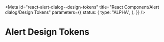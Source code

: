 <!-- @license CC0-1.0 -->


<Meta
  id="react-alert-dialog--design-tokens"
  title="React Component/Alert dialog/Design Tokens"
  parameters={{
    status: {
      type: "ALPHA",
    },
  }}
/>

# Alert Design Tokens

<ComponentTokensSection tokens={tokens} definition={tokensDefinition} component="utrecht-alert-dialog" />
